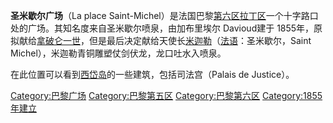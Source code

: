 {{Paris streetbox
| arr_num=5, 6 
| streetname=圣米歇尔广场
| x=125
| y=97
| paris_map=<!-- 檔案不存在 [[Image:paris_plan_wee_jms.jpg|Image:paris plan wee jms.jpg]] -->
| arr1=第五区
| arr2=第六区
| quarter=拉丁区
| begins= 
| ends=
| length=140 
| width=28 
| creation=1855
| denomination=米迦勒
| area_map=Image:Fountainstmichel.jpg| caption= 圣米歇尔喷泉|thumb|right}}

'''圣米歇尔广场'''（La place Saint-Michel）是法国巴黎[[巴黎第六区|第六区]][[拉丁区|拉丁区]]一个十字路口处的广场。其知名度来自圣米歇尔喷泉，由加布里埃尔 Davioud建于 1855年，原拟献给[[拿破仑一世|拿破仑一世]]，但是最后决定献给天使长[[米迦勒|米迦勒]]（[[法语|法语]]：圣米歇尔，Saint Michel），米迦勒青铜雕塑仗剑伏龙，龙口吐水入喷泉。

在此位置可以看到[[西岱岛|西岱岛]]的一些建筑，包括司法宫（Palais de Justice）。

{{coord|48|51|12|N|2|20|38|E|source:frwiki|display=title}}

{{DEFAULTSORT:Saint michel, Place}}
[[Category:巴黎广场|Category:巴黎广场]]
[[Category:巴黎第五区|Category:巴黎第五区]]
[[Category:巴黎第六区|Category:巴黎第六区]]
[[Category:1855年建立|Category:1855年建立]]